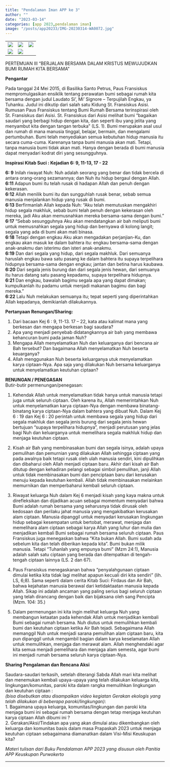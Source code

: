 ```yaml
---
title: "Pendalaman Iman APP ke 3"
author: ""
date: "2023-03-14"
categories: [app 2023,pendalaman iman]
image: "/posts/app20233/IMG-20230314-WA0072.jpg"
---
```


|                                              |                                              |                                              |
|------------------------|------------------------|------------------------|
| ![](/posts/app20233/IMG-20230314-WA0056.jpg) | ![](/posts/app20233/IMG-20230314-WA0054.jpg) | ![](/posts/app20233/IMG-20230314-WA0055.jpg) |
| ![](/posts/app20233/IMG-20230314-WA0046.jpg) | ![](/posts/app20233/IMG-20230314-WA0045.jpg) |                                              |

PERTEMUAN III “BERJALAN BERSAMA DALAM KRISTUS MEWUJUDKAN BUMI RUMAH KITA BERSAMA”

**Pengantar**\

Pada tanggal 24 Mei 2015, di Basilika Santo Petrus, Paus Fransiskus mempromulgasikan ensiklik tentang perawatan bumi sebagai rumah kita bersama dengan judul Laudato Si’, Mi’ Signore – Terpujilah Engkau, ya Tuhanku. Judul ini dikutip dari salah satu Kidung St. Fransiskus Asisi. Rumusan Paus Fransiskus tentang Bumi Rumah Bersama terinspirasi oleh St. Fransiskus dari Asisi. St. Fransiskus dari Asisi melihat bumi “bagaikan saudari yang berbagi hidup dengan kita, dan seperti ibu yang jelita yang menyambut kita dengan tangan terbuka” (LS. 1). Bumi merupakan asal usul dan rumah di mana manusia tinggal, belajar, bermain, dan mengalami pertumbuhan. Bumi telah menyediakan semua kebutuhan hidup manusia itu secara cuma-cuma. Karenanya tanpa bumi manusia akan mati. Tetapi, tanpa manusia bumi tidak akan mati. Hanya dengan berada di bumi manusia dapat menyadari kodrat diri yang sesungguhnya.

**Inspirasi Kitab Suci : Kejadian 6: 9, 11-13, 17 - 22**\

**6: 9** Inilah riwayat Nuh: Nuh adalah seorang yang benar dan tidak bercela di antara orang-orang sezamannya; dan Nuh itu hidup bergaul dengan Allah.\
**6:11** Adapun bumi itu telah rusak di hadapan Allah dan penuh dengan kekerasan.\
**6:12** Allah menilik bumi itu dan sungguhlah rusak benar, sebab semua manusia menjalankan hidup yang rusak di bumi.\
**6:13** Berfirmanlah Allah kepada Nuh: “Aku telah memutuskan mengakhiri hidup segala makhluk, sebab bumi telah penuh dengan kekerasan oleh mereka, jadi Aku akan memusnahkan mereka bersama-sama dengan bumi.”\
**6:17** “Sebab sesungguhnya Aku akan mendatangkan air bah meliputi bumi untuk memusnahkan segala yang hidup dan bernyawa di kolong langit; segala yang ada di bumi akan mati binasa.\
**6:18** Tetapi dengan engkau Aku akan mengadakan perjanjian-Ku, dan engkau akan masuk ke dalam bahtera itu: engkau bersama-sama dengan anak-anakmu dan isterimu dan isteri anak-anakmu.\
**6:19** Dan dari segala yang hidup, dari segala makhluk. Dari semuanya haruslah engkau bawa satu pasang ke dalam bahtera itu supaya terpelihara hidupnya bersama-sama dengan engkau; jantan dan betina harus kaubawa.\
**6:20** Dari segala jenis burung dan dari segala jenis hewan, dari semuanya itu harus datang satu pasang kepadamu, supaya terpelihara hidupnya.\
**6:21** Dan engkau, bawalah bagimu segala apa yang dapat dimakan; kumpulkanlah itu padamu untuk menjadi makanan bagimu dan bagi mereka.”\
**6:22** Lalu Nuh melakukan semuanya itu; tepat seperti yang diperintahkan Allah kepadanya, demikianlah dilakukannya.

**Pertanyaan Renungan/Sharing:**\

1.  Dari bacaan Kej 6 : 9, 11-13. 17 – 22, kata atau kalimat mana yang berkesan dan mengapa berkesan bagi saudara?
2.  Apa yang menjadi penyebab didatangkannya air bah yang membawa kehancuran bumi pada jaman Nuh?
3.  Mengapa Allah menyelamatkan Nuh dan keluarganya dari bencana air Bah tersebut? Dan bagaimana Allah menyelamatkan Nuh beserta keuarganya?
4.  Allah menggunakan Nuh beserta keluarganya utuk menyelamatkan karya ciptaan-Nya. Apa saja yang dilakukan Nuh bersama keluarganya untuk menyelamatkan keutuhan ciptaan?

**RENUNGAN / PENEGASAN**\
Butir-butir permenungan/penegasan:\

1.  Kehendak Allah untuk menyelamatkan tidak hanya untuk manusia tetapi juga untuk seluruh ciptaan. Oleh karena itu, Allah memerintahkan Nuh untuk menyelamatkan karya ciptaan-Nya dengan membawa binatang-binatang karya ciptaan-Nya dalam bahtera yang dibuat Nuh. Dalam Kej 6 : 19 dan Kej 6 : 20 perintah untuk membawa segala yang hidup dari segala makhluk dan segala jenis burung dari segala jenis hewan bertujuan “supaya terpelihara hidupnya”, menjadi perutusan yang jelas bagi Nuh dan keluarganya untuk memelihara segala makhluk hidup dan menjaga keutuhan ciptaan.\

2.  Kisah air Bah yang membinasakan bumi dan segala isinya, adalah upaya pemulihan dan pemurnian yang dilakukan Allah sehingga ciptaan yang pada awalnya baik tetapi rusak oleh ulah manusia sendiri, kini dipulihkan dan dibaharui oleh Allah menjadi ciptaan baru. Akhir dari kisah air Bah ditutup dengan kehadiran pelangi sebagai simbol pemulihan, janji Allah untuk tidak membinasakan bumi dan penciptaan baru dari kerusakan menuju kepada keutuhan kembali. Allah tidak membinasakan melainkan memurnikan dan memperbaharui kembali seluruh ciptaan.\

3.  Riwayat keluarga Nuh dalam Kej 6 menjadi kisah yang kaya makna untuk direfleksikan dan dijadikan acuan sebagai momentum menyadari bahwa Bumi adalah rumah bersama yang seharusnya tidak dirusak oleh kedosaan dan perilaku jahat manusia yang mengakibatkan kerusakan alam ciptaan. Manusia dipanggil untuk menyadari kerusakan lingkungan hidup sebagai kesempatan untuk bertobat, merawat, menjaga dan memelihara alam ciptaan sebagai karya Allah yang luhur dan mulia dan menjadikan kembali Bumi sebagai rumah bersama seluruh ciptaan. Paus Fransiskus juga menegaskan bahwa “Kita bukan Allah. Bumi sudah ada sebelum kita dan telah diberikan kepada kita”. Bumi bukan milik manusia. Tetapi “Tuhanlah yang empunya bumi” (Mzm 24:1), Manusia adalah salah satu ciptaan yang berada dan ditempatkan di tengah-tengah ciptaan lainnya (LS. 2 dan 67). 

4.  Paus Fransiskus menegaskanan bahwa “penyalahgunaan ciptaan dimulai ketika kita tidak lagi melihat apapun kecuali diri kita sendiri” (lih. LS, 6;8). Sama seperti dalam cerita Kitab Suci: Firdaus dan Air Bah, bahwa kejahatan manusia berawal dari ketidaktaatan manusia kepada Allah. Sikap ini adalah ancaman yang paling serius bagi seluruh ciptaan yang telah dirancang dengan baik dan bijaksana oleh sang Pencipta (Mzm. 104: 35.)\

5.  Dalam permenungan ini kita ingin melihat keluarga Nuh yang membangun ketaatan pada kehendak Allah untuk menjadikan kembali Bumi sebagai rumah bersama. Nuh diutus untuk memulihkan kembali bumi dan keutuhan ciptaan ketika Air Bah tejadi. Sebagaimana Allah memanggil Nuh untuk menjadi sarana pemulihan alam ciptaan baru, kita pun dipanggil untuk mengambil bagian dalam karya keselamatan Allah untuk memulihkan, menjaga dan merawat alam. Allah menghendaki agar kita semua menjadi pemelihara dan menjaga alam semesta, agar bumi ini menjadi rumah bersama seluruh karya ciptaan-Nya.\

**Sharing Pengalaman dan Rencana Aksi**\

Saudara-saudari terkasih, setelah diterangi Sabda Allah mari kita melihat dan menemukan kembali upaya-upaya yang telah dilakukan keluarga kita, lingkungan/komunitas, paroki kita dalam rangka memulihkan lingkungan dan keutuhan ciptaan :\
*(bisa disebutkan atau disampaikan video kegiatan Gerakan ekologis yang telah dilakukan di beberapa paroki/lingkungan)*:\
1. Bagaimana upaya keluarga, komunitas/lingkungan dan paroki kita menjaga bumi ini sebagai rumah bersama dengan tetap menjaga keutuhan karya ciptaan Allah dibumi ini ?\
2. Gerakan/Aksi/Tindakan apa yang akan dimulai atau dikembangkan oleh keluarga dan komunitas basis dalam masa Prapaskah 2023 untuk menjaga keutuhan ciptaan sebagaimana diamanatkan dalam Visi-Misi Keuskupan kita?

*Materi tulisan dari Buku Pendalaman APP 2023 yang disusun oleh Panitia APP Keuskupan Purwokerto*

------------------------------------------------------------------------
